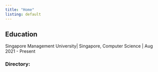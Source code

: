 ---
title: "Home"
listing: default
---

## Education

Singapore Management University\| Singapore, Computer Science \| Aug 2021 - Present

### Directory: 
